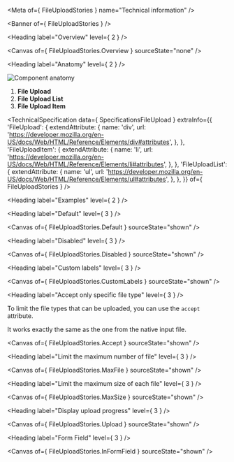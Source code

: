 
<Meta of={ FileUploadStories } name="Technical information" />

<Banner of={ FileUploadStories } />

<Heading label="Overview" level={ 2 } />

<Canvas of={ FileUploadStories.Overview } sourceState="none" />

<Heading label="Anatomy" level={ 2 } />

![Component anatomy](components/file-upload/anatomy-tech.png "Component anatomy")

1. **File Upload**
2. **File Upload List**
3. **File Upload Item**

<TechnicalSpecification
  data={ SpecificationsFileUpload }
  extraInfo={{
    'FileUpload': {
      extendAttribute: {
        name: 'div',
        url: 'https://developer.mozilla.org/en-US/docs/Web/HTML/Reference/Elements/div#attributes',
      },
    },
    'FileUploadItem': {
      extendAttribute: {
        name: 'li',
        url: 'https://developer.mozilla.org/en-US/docs/Web/HTML/Reference/Elements/li#attributes',
      },
    },
    'FileUploadList': {
      extendAttribute: {
        name: 'ul',
        url: 'https://developer.mozilla.org/en-US/docs/Web/HTML/Reference/Elements/ul#attributes',
      },
    },
  }}
  of={ FileUploadStories } />

<Heading label="Examples" level={ 2 } />

<Heading label="Default" level={ 3 } />

<Canvas of={ FileUploadStories.Default } sourceState="shown" />

<Heading label="Disabled" level={ 3 } />

<Canvas of={ FileUploadStories.Disabled } sourceState="shown" />

<Heading label="Custom labels" level={ 3 } />

<Canvas of={ FileUploadStories.CustomLabels } sourceState="shown" />

<Heading label="Accept only specific file type" level={ 3 } />

To limit the file types that can be uploaded, you can use the `accept` attribute.

It works exactly the same as the one from the native <ExternalLink href="https://developer.mozilla.org/en-US/docs/Web/HTML/Attributes/accept" target="_blank">input file</ExternalLink>.

<Canvas of={ FileUploadStories.Accept } sourceState="shown" />

<Heading label="Limit the maximum number of file" level={ 3 } />

<Canvas of={ FileUploadStories.MaxFile } sourceState="shown" />

<Heading label="Limit the maximum size of each file" level={ 3 } />

<Canvas of={ FileUploadStories.MaxSize } sourceState="shown" />

<Heading label="Display upload progress" level={ 3 } />

<Canvas of={ FileUploadStories.Upload } sourceState="shown" />

<Heading label="Form Field" level={ 3 } />

<Canvas of={ FileUploadStories.InFormField } sourceState="shown" />
